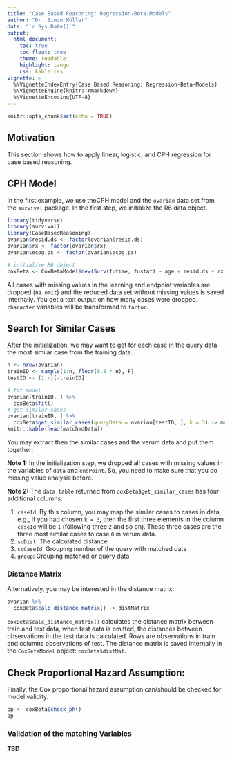 ```yaml
---
title: "Case Based Reasoning: Regression-Beta-Models"
author: "Dr. Simon Müller"
date: "`r Sys.Date()`"
output:
  html_document:
    toc: true
    toc_float: true
    theme: readable
    highlight: tango
    css: kable.css
vignette: >
  %\VignetteIndexEntry{Case Based Reasoning: Regression-Beta-Models}
  %\VignetteEngine{knitr::rmarkdown}
  %\VignetteEncoding{UTF-8}
---
```


```r
knitr::opts_chunk$set(echo = TRUE)
```

## Motivation

This section shows how to apply linear, logistic, and CPH regression for case based reasoning. 

## CPH Model 

In the first example, we use theCPH model and the `ovarian` data set from the 
`survival` package. In the first step, we initialize the R6 data object. 

```r
library(tidyverse)
library(survival)
library(CaseBasedReasoning)
ovarian$resid.ds <- factor(ovarian$resid.ds)
ovarian$rx <- factor(ovarian$rx)
ovarian$ecog.ps <- factor(ovarian$ecog.ps)

# initialize R6 object
coxBeta <- CoxBetaModel$new(Surv(futime, fustat) ~ age + resid.ds + rx + ecog.ps)
```
All cases with missing values in the learning and endpoint variables are dropped (`na.omit`) and the reduced data set without missing values is saved internally. You get a text output on how many cases were dropped. `character` variables will be transformed to `factor`.

## Search for Similar Cases 

After the initialization, we may want to get for each case in the query data the most similar case from the training data. 

```r
n <- nrow(ovarian)
trainID <- sample(1:n, floor(0.8 * n), F)
testID <- (1:n)[-trainID]

# fit model 
ovarian[trainID, ] %>% 
  coxBeta$fit()
# get similar cases
ovarian[trainID, ] %>%
  coxBeta$get_similar_cases(queryData = ovarian[testID, ], k = 3) -> matchedData
knitr::kable(head(matchedData))
```

You may extract then the similar cases and the verum data and put them together:

**Note 1:** In the initialization step, we dropped all cases with missing values in the variables of ` data` and ` endPoint`. So, you need to make sure that you do missing value analysis before.

**Note 2:** The `data.table` returned from `coxBeta$get_similar_cases` has four additional columns:

1. `caseId`: By this column, you may map the similar cases to cases in data, e.g., if you had chosen ` k = 3`, then the first three elements in the column `caseId` will be ` 1` (following three ` 2` and so on). These three cases are the three most similar cases to case ` 0` in verum data.
2. `scDist`: The calculated distance
3. `scCaseId`: Grouping number of the query with matched data
4. `group`: Grouping matched or query data


### Distance Matrix

Alternatively, you may be interested in the distance matrix:

```r
ovarian %>%
  coxBeta$calc_distance_matrix() -> distMatrix
```
`coxBeta$calc_distance_matrix()` calculates the distance matrix between train and test data, when test data is omitted, the distances between observations in the test data is calculated. Rows are observations in train and columns observations of test.
The distance matrix is saved internally in the `CoxBetaModel` object: `coxBeta$distMat`.

## Check Proportional Hazard Assumption:

Finally, the Cox proportional hazard assumption can/should be checked for model
validity.

```r
pp <- coxBeta$check_ph()
pp
```

### Validation of the matching Variables

**TBD**

